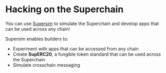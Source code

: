 # Hacking on the Superchain 

You can use [Supersim](https://github.com/ethereum-optimism/supersim) to simulate the Superchain and develop apps that can be used across any chain! 

Supersim enables builders to: 
- Experiment with apps that can be accessed from any chain 
- Create **SupERC20**, a fungible token standard that can be used across the Superchain 
- Simulate crosschain messaging

